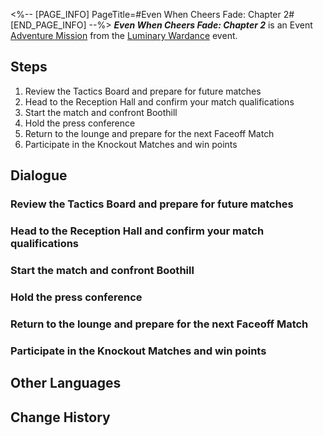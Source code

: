 <%-- [PAGE_INFO]
PageTitle=#Even When Cheers Fade: Chapter 2#
[END_PAGE_INFO] --%>
{{Stub|Dialogue.}}
{{Mission Infobox
|id            = 8025102
|title         = 
|image         = Mission Even When Cheers Fade Chapter 2.png{{subst:void|<!--$UPLOAD:<<SpriteOutput/Chronicle/8025102.png>-<Mission Even When Cheers Fade Chapter 2.png>-<Fate's Atlas Images>>-->}}
|type          = Adventure
|event_name    = Luminary Wardance
|chapter       = Luminary Wardance
|requirements  = [[Adventure Mission]] ''[[By His Lonefist to the Xianzhou]]'' completed
|summary       = Luka courageously swings his fist against Boothill's muzzle and wins a "glorious defeat" for himself.<br />However, the crushing difference in their strengths severely affects Luka's confidence. He doesn't want to keep going anymore.<br />Thankfully, our Mr. Tail makes his move just in time and drags Luka out of the depressive abyss. Mr. Tail is a true hero!
|characters    = Carmella; Chatty Professional Journalist; Hook; Luka; Press Officer; Trailblazer; Tuskpir
|startLocation = [[The Xianzhou Luofu]] - [[Skysplitter]]
|world         = The Xianzhou Luofu
|area          = Skysplitter
|prev          = By His Lonefist to the Xianzhou
|next          = The Barren Land Birthed a Brave Soul
|rewards       = Stellar Jade*20; Traveler's Guide*2; Credit*20,000
}}
'''''Even When Cheers Fade: Chapter 2''''' is an Event [[Adventure Mission]] from the [[Luminary Wardance]] event.

==Steps==
# Review the Tactics Board and prepare for future matches
# Head to the Reception Hall and confirm your match qualifications
# Start the match and confront Boothill
# Hold the press conference
# Return to the lounge and prepare for the next Faceoff Match
# Participate in the Knockout Matches and win points

<!--
==Gameplay Notes==

--><!--
==Trial Character==

-->
==Dialogue==
{{Stub Dialogue}}
===Review the Tactics Board and prepare for future matches{{subst:void|<!--802510201-->}}===
{{Mission Description|type=adventure|location=Skysplitter|The tense and exciting match draws to a temporary close. It's time to have a quick breather.<br />Use this time to prepare for the upcoming match.}}
{{Dialogue Start}}
:{{tx}}
{{Dialogue End}}

===Head to the Reception Hall and confirm your match qualifications{{subst:void|<!--802510203-->}}===
{{Mission Description|type=adventure|location=Skysplitter|update|Luka finally wins enough points after a few rounds of Knockout Matches.<br />Now he'll face the truly formidable foes.}}
{{Dialogue Start}}
:{{tx}}
{{Dialogue End}}

===Start the match and confront Boothill{{subst:void|<!--802510204-->}}===
{{Mission Description|type=adventure|location=Skysplitter|update|Carmella is very scared of Boothill as he is a criminal wanted by the IPC.<br />You're definitely not scared of Boothill &mdash; You've even gone through a lot together.<br />Luka doesn't know which version of your descriptions of Boothill is more accurate. He only walks away with a simple understanding in his subconsciousness &mdash; Those who go against the IPC probably aren't bad guys.}}
{{Dialogue Start}}
:{{tx}}
{{Dialogue End}}

===Hold the press conference{{subst:void|<!--802510206-->}}===
{{Mission Description|type=adventure|location=Skysplitter|update|Press conferences are a specialty of sporting events. You've gotta experience it.<br />Are you prepared to face the cunning, plotting, devious, and conniving friends working in the media industry?<br />It's time to have a battle of wits against them.}}
{{Dialogue Start}}
:{{tx}}
{{Dialogue End}}

===Return to the lounge and prepare for the next Faceoff Match{{subst:void|<!--802510208-->}}===
{{Mission Description|type=adventure|location=Skysplitter|update|Carmella is very scared of Boothill as he is a criminal wanted by the IPC.<br />You're definitely not scared of Boothill &mdash; You've even gone through a lot together.<br />Luka doesn't know which version of your descriptions of Boothill is more accurate. He only walks away with a simple understanding in his subconsciousness &mdash; Those who go against the IPC probably aren't bad guys.}}
{{Dialogue Start}}
:{{tx}}
{{Dialogue End}}

===Participate in the Knockout Matches and win points{{subst:void|<!--802510202-->}}===
{{Mission Description|type=adventure|location=Skysplitter|update|The rules of the Knockout Matches are easy &mdash; Just defeat opponents and win points<br />Contestant Luka just needs to do three things: Win, win, and keep winning!}}
{{Dialogue Start}}
:{{tx}}
{{Dialogue End}}

==Other Languages==
{{Other Languages
|en   = Even When Cheers Fade: Chapter 2
|zhs  = 即使喝彩停息•第二章
|zht  = 即使喝彩停息•第二章
|ja   = 喝采が鳴り止んだとしても・第2章
|ko   = 갈채가 멈추더라도•제2장
|es   = Aunque los aplausos cesen: capítulo 2
|fr   = Au-delà des applaudissements&nbsp;: Chapitre 2
|ru   = Хотя аплодисменты стихли II
|th   = แม้เสียงเชียร์จะหยุดลง บทที่ 2
|vi   = Dù Tiếng Vỗ Tay Dừng Lại - Chương 2
|de   = Auch wenn der Applaus verstummt: Kapitel 2
|id   = Meskipun Sorak-Sorai Berhenti: Bab 2
|pt   = Quando os Aplausos Cessam: Capítulo 2
}}

==Change History==
{{Change History|2.5}}
